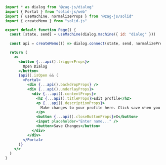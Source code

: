 ```jsx
import * as dialog from "@zag-js/dialog"
import { Portal } from "solid-js/web"
import { useMachine, normalizeProps } from "@zag-js/solid"
import { createMemo } from "solid-js"

export default function Page() {
  const [state, send] = useMachine(dialog.machine({ id: "dialog" }))
  
  const api = createMemo(() => dialog.connect(state, send, normalizeProps))

  return (
    <>
      <button {...api().triggerProps}>
        Open Dialog
      </button>
      {api().isOpen && (
        <Portal>
          <div {...api().backdropProps} />
          <div {...api().underlayProps}>
            <div {...api().contentProps}>
              <h2 {...api().titleProps}>Edit profile</h2>
              <p {...api().descriptionProps}>
                Make changes to your profile here. Click save when you are done.
              </p>
              <button {...api().closeButtonProps}>X</button>
              <input placeholder="Enter name..." />
              <button>Save Changes</button>
            </div>
          </div>
        </Portal>
      )}
    </>
  )
}
```
